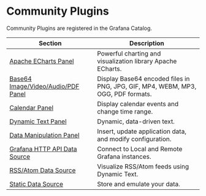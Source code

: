 # Community Plugins

Community Plugins are registered in the Grafana Catalog.

| Section                                                         | Description                                                                      |
| --------------------------------------------------------------- | -------------------------------------------------------------------------------- |
| [Apache ECharts Panel](../volkovlabs-echarts-panel)             | Powerful charting and visualization library Apache ECharts.                      |
| [Base64 Image/Video/Audio/PDF Panel](../volkovlabs-image-panel) | Display Base64 encoded files in PNG, JPG, GIF, MP4, WEBM, MP3, OGG, PDF formats. |
| [Calendar Panel](../volkovlabs-calendar-panel)                  | Display calendar events and change time range.                                   |
| [Dynamic Text Panel](../volkovlabs-dynamictext-panel)           | Dynamic, data-driven text.                                                       |
| [Data Manipulation Panel](../volkovlabs-form-panel)             | Insert, update application data, and modify configuration.                       |
| [Grafana HTTP API Data Source](../volkovlabs-grapi-datasource)  | Connect to Local and Remote Grafana instances.                                   |
| [RSS/Atom Data Source](../volkovlabs-rss-datasource)            | Visualize RSS/Atom feeds using Dynamic Text.                                     |
| [Static Data Source](../volkovlabs-static-datasource)           | Store and emulate your data.                                                     |
